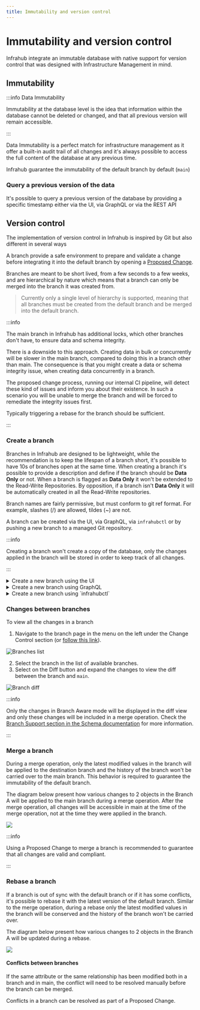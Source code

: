 ```yaml
---
title: Immutability and version control
---
```



# Immutability and version control

Infrahub integrate an immutable database with native support for version control that was designed with Infrastructure Management in mind.

<center>
  <VideoPlayer url='https://www.youtube.com/watch?v=_I7liNBkNC8' light />
</center>

## Immutability

:::info Data Immutability

Immutability at the database level is the idea that information within the database cannot be deleted or changed,
and that all previous version will remain accessible.

:::

Data Immutability is a perfect match for infrastructure management as it offer a built-in audit trail of all changes
and it's always possible to access the full content of the database at any previous time.

Infrahub guarantee the immutability of the default branch by default (`main`)

### Query a previous version of the data

It's possible to query a previous version of the database by providing a specific timestamp either via the UI, via GraphQL or via the REST API

## Version control

The implementation of version control in Infrahub is inspired by Git but also different in several ways

A branch provide a safe environment to prepare and validate a change before integrating it into the default branch by opening a [Proposed Change](../topics/proposed-change).

Branches are meant to be short lived, from a few seconds to a few weeks, and are hierarchical by nature which means that a branch can only be merged into the branch it was created from.

> Currently only a single level of hierarchy is supported, meaning that all branches must be created from the default branch and be merged into the default branch.

:::info

The main branch in Infrahub has additional locks, which other branches don't have, to ensure data and schema integrity.

There is a downside to this approach. Creating data in bulk or concurrently will be slower in the main branch, compared to doing this in a branch other than main. The consequence is that you might create a data or schema integrity issue, when creating data concurrently in a branch.

The proposed change process, running our internal CI pipeline, will detect these kind of issues and inform you about their existence. In such a scenario you will be unable to merge the branch and will be forced to remediate the integrity issues first.

Typically triggering a rebase for the branch should be sufficient.

:::

### Create a branch

Branches in Infrahub are designed to be lightweight, while the recommendation is to keep the lifespan of a branch short, it's possible to have 10s of branches open at the same time.
When creating a branch it's possible to provide a description and define if the branch should be **Data Only** or not. When a branch is flagged as **Data Only** it won't be extended to the Read-Write Repositories. By opposition, if a branch isn't **Data Only** it will be automatically created in all the Read-Write repositories.

Branch names are fairly permissive, but must conform to git ref format. For example, slashes (/) are allowed, tildes (~) are not.

A branch can be created via the UI, via GraphQL, via `infrahubctl` or by pushing a new branch to a managed Git repository.

:::info

Creating a branch won't create a copy of the database, only the changes applied in the branch will be stored in order to keep track of all changes.

:::

<details>
  <summary>Create a new branch using the UI</summary>

  You can create a new branch in the frontend by using the button with a `+ sign` in the top right corner, next to the name of the current branch, i.e., `main`.

  ![](../media/tutorial_1_branch_creation.png)

</details>

<details>
  <summary>Create a new branch using GraphQL</summary>

  Use the GraphQL mutation below to create a new branch named `cr1234`

  ```graphql
  mutation {
    BranchCreate(data: { name: "cr1234", sync_with_git: true}) {
      ok
      object {
        id
        name
      }
    }
  }
  ```

</details>

<details>
  <summary>Create a new branch using `infrahubctl`</summary>

  Use the command below to create a new branch named `cr1234`

  ```shell
  infrahubctl branch create cr1234
  ```

</details>

### Changes between branches

To view all the changes in a branch

1. Navigate to the branch page in the menu on the left under the Change Control section (or [follow this link](http://localhost:8000/branches/)).

![Branches list](../media/tutorial_1_branch_list.png)

2. Select the branch in the list of available branches.
3. Select on the Diff button and expand the changes to view the diff between the branch and `main`.

![Branch diff](../media/tutorial_1_branch_diff.png)

:::info

Only the changes in Branch Aware mode will be displayed in the diff view and only these changes will be included in a merge operation.
Check the [Branch Support section in the Schema documentation](../topics/schema#branch-support) for more information.

:::

### Merge a branch

During a merge operation, only the latest modified values in the branch will be applied to the destination branch and the history of the branch won't be carried over to the main branch.
This behavior is required to guarantee the immutability of the default branch.

The diagram below present how various changes to 2 objects in the Branch A will be applied to the main branch during a merge operation.
After the merge operation, all changes will be accessible in main at the time of the merge operation, not at the time they were applied in the branch.

![](../media/branch_merge.excalidraw.svg)

:::info

Using a Proposed Change to merge a branch is recommended to guarantee that all changes are valid and compliant.

:::

### Rebase a branch

If a branch is out of sync with the default branch or if it has some conflicts, it's possible to rebase it with the latest version of the default branch.
Similar to the merge operation, during a rebase only the latest modified values in the branch will be conserved and the history of the branch won't be carried over.

The diagram below present how various changes to 2 objects in the Branch A will be updated during a rebase.

![](../media/branch_rebase_no_conflict.excalidraw.svg)

#### Conflicts between branches

If the same attribute or the same relationship has been modified both in a branch and in main, the conflict will need to be resolved manually before the branch can be merged.

Conflicts in a branch can be resolved as part of a Proposed Change.
